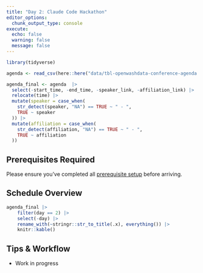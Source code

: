 ```yaml
---
title: "Day 2: Claude Code Hackathon"
editor_options: 
  chunk_output_type: console
execute:
  echo: false
  warning: false
  message: false
---
```


```r
library(tidyverse)

agenda <- read_csv(here::here("data/tbl-openwashdata-conference-agenda.csv")) 

agenda_final <- agenda  |>
  select(-start_time, -end_time, -speaker_link, -affiliation_link) |>
  relocate(time) |>
  mutate(speaker = case_when(
    str_detect(speaker, "NA") == TRUE ~ " - ",
    TRUE ~ speaker
  )) |>
  mutate(affiliation = case_when(
    str_detect(affiliation, "NA") == TRUE ~ " - ",
    TRUE ~ affiliation
  ))
```

::: {.callout-important}
## Prerequisites Required
Please ensure you've completed all [prerequisite setup](../prerequisites/index.qmd) before arriving.
:::

## Schedule Overview

```r
agenda_final |> 
    filter(day == 2) |> 
    select(-day) |> 
    rename_with(~stringr::str_to_title(.x), everything()) |> 
    knitr::kable()
```

## Tips & Workflow

- Work in progress

